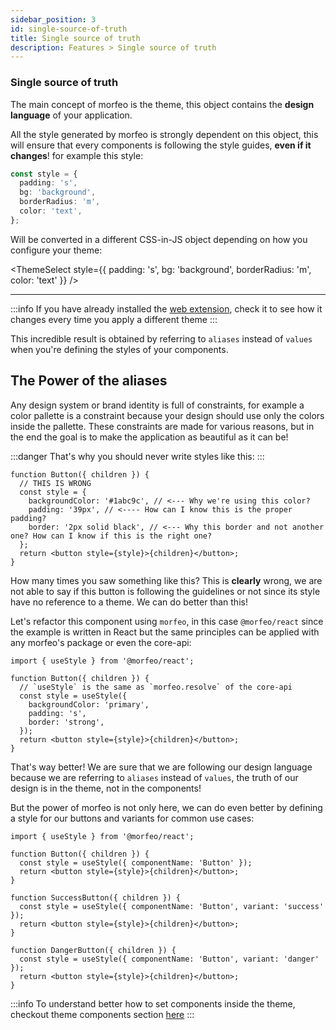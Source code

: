 ```yaml
---
sidebar_position: 3
id: single-source-of-truth
title: Single source of truth
description: Features > Single source of truth
---
```



### Single source of truth

The main concept of morfeo is the theme, this object contains the **design language** of your application.

All the style generated by morfeo is strongly dependent on this object, this will ensure that every components is following the style guides, **even if it changes**! for example this style:

```typescript title="morfeo style object"
const style = {
  padding: 's',
  bg: 'background',
  borderRadius: 'm',
  color: 'text',
};
```

Will be converted in a different CSS-in-JS object depending on how you configure your theme:

<ThemeSelect
  style={{ padding: 's', bg: 'background', borderRadius: 'm', color: 'text' }}
/>

---

:::info
If you have already installed the [web extension](https://chrome.google.com/webstore/detail/morfeo/phhhjdmeicikchjnpepljcdgbmipipcl), check it to see how it changes every time you apply a different theme
:::

This incredible result is obtained by referring to `aliases` instead of `values` when you're defining the styles of your components.

## The Power of the aliases

Any design system or brand identity is full of constraints, for example a color pallette is a constraint because your design should use only the colors inside the pallette.
These constraints are made for various reasons, but in the end the goal is to make the application as beautiful as it can be!

:::danger
That's why you should never write styles like this:
:::

```tsx {3-7}
function Button({ children }) {
  // THIS IS WRONG
  const style = {
    backgroundColor: '#1abc9c', // <--- Why we're using this color?
    padding: '39px', // <---- How can I know this is the proper padding?
    border: '2px solid black', // <--- Why this border and not another one? How can I know if this is the right one?
  };
  return <button style={style}>{children}</button>;
}
```

How many times you saw something like this? This is **clearly** wrong, we are not able to say if this button is following the guidelines or not since its style have no reference to a theme.
We can do better than this!

Let's refactor this component using `morfeo`, in this case `@morfeo/react` since the example is written in React but the same principles can be applied with any morfeo's package or even the core-api:

```tsx {1,5-9}
import { useStyle } from '@morfeo/react';

function Button({ children }) {
  // `useStyle` is the same as `morfeo.resolve` of the core-api
  const style = useStyle({
    backgroundColor: 'primary',
    padding: 's',
    border: 'strong',
  });
  return <button style={style}>{children}</button>;
}
```

That's way better! We are sure that we are following our design language because we are referring to `aliases` instead of `values`,
the truth of our design is in the theme, not in the components!

But the power of morfeo is not only here, we can do even better by defining a style for our buttons and variants for common use cases:

```tsx {4,9,14}
import { useStyle } from '@morfeo/react';

function Button({ children }) {
  const style = useStyle({ componentName: 'Button' });
  return <button style={style}>{children}</button>;
}

function SuccessButton({ children }) {
  const style = useStyle({ componentName: 'Button', variant: 'success' });
  return <button style={style}>{children}</button>;
}

function DangerButton({ children }) {
  const style = useStyle({ componentName: 'Button', variant: 'danger' });
  return <button style={style}>{children}</button>;
}
```

:::info
To understand better how to set components inside the theme, checkout theme components section [here](../ThemeSpecification/components.mdx)
:::
